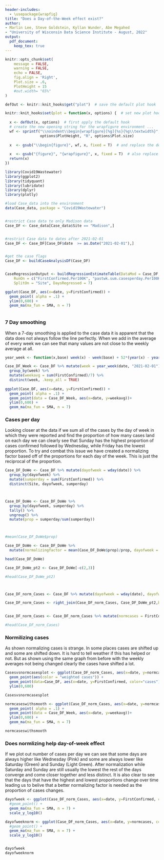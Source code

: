 ```yaml
---
header-includes:
  - \usepackage{wrapfig}
title: "Does a Day-of-the-Week effect exist?"
author:
- Marlin Lee, Steve Goldstein, Kyllan Wunder, Abe Megahed
- "University of Wisconsin Data Science Institute - August, 2022"
output:
  pdf_document:
    keep_tex: true
---
```


```r
knitr::opts_chunk$set(
	message = FALSE,
	warning = FALSE,
	echo = FALSE,
	fig.align = 'Right',
	Plot.size = .6,
	PlotHeight = 15
	#out.width= "65%"
)

defOut <- knitr::knit_hooks$get("plot")  # save the default plot hook

knitr::knit_hooks$set(plot = function(x, options) {  # set new plot hook ...
  
  x <- defOut(x, options)  # first apply the default hook
  # create the new opening string for the wrapfigure environment ...
  wf <- sprintf("\\noindent\\begin{wrapfigure}[%g]{%s}{%g\\textwidth}", 
                options$PlotHeight, "R", options$Plot.size)
  
  x  <- gsub("\\begin{figure}", wf, x, fixed = T)  # and replace the default one with it.
  
  x  <- gsub("{figure}", "{wrapfigure}", x, fixed = T)  # also replace the environment ending
  return(x)
})

```

```r
library(Covid19Wastewater)
library(ggplot2)
library(tidyquant)
library(lubridate)
library(dplyr)
library(plotly)
```

```r
#load Case_data into the environment
data(Case_data, package = "Covid19Wastewater")


#restrict Case data to only Madison data
Case_DF <- Case_data[Case_data$Site == "Madison",]


#restrict Case data to dates after 2021-02-01
Case_DF <- Case_DF[Case_DF$date  >= as.Date("2021-02-01"),]


#get the case flags
Case_DF <- buildCaseAnalysisDF(Case_DF)


CaseRegressionOutput <- buildRegressionEstimateTable(DataMod = Case_DF, 
    RunOn = c("FirstConfirmed.Per100K", "pastwk.sum.casesperday.Per100K"),
    SplitOn = "Site", DaysRegressed = 7)
```




```r

ggplot(Case_DF, aes(x=date, y=FirstConfirmed)) +
  geom_point( alpha = .1) +
  ylim(0,600) +
  geom_ma(ma_fun = SMA, n = 7)



```

### 7 Day smoothing

When a 7-day smoothing is applied to the case data it is apparent that the data does not always follow the line perfectly. When we add in the average of every week we can see that many values are not close to the weekly average at all. 


```r

year_week <- function(x,base) week(x) - week(base) + 52*(year(x) - year(base))

Case_DF_Week <- Case_DF %>% mutate(week = year_week(date, "2021-02-01")) %>%
  group_by(week) %>%
  mutate(weekavg = sum(FirstConfirmed)/7) %>%
  distinct(week, .keep_all = TRUE)
  
ggplot(Case_DF, aes(x=date, y=FirstConfirmed)) +
  geom_point( alpha = .1) +
  geom_point(data = Case_DF_Week, aes(x=date, y=weekavg))+
  ylim(0,600) + 
  geom_ma(ma_fun = SMA, n = 7)


```
### Cases per day

Looking closer at the data if we sum all of the cases by the day of week in which they were reported and find the proportion of how many cases land on each day we can clearly see that Sunday has the highest proportion of cases confirmed followed by Wednesday, while Friday has the lowest proportion. To try and combat this issue we have created a normalizing factor based off of the proportions for each day of the week. This is just the reciprocal of the proportion. 


```r

Case_DF_DoWe <- Case_DF %>% mutate(dayofweek = wday(date)) %>%
  group_by(dayofweek) %>%
  mutate(sumperday = sum(FirstConfirmed)) %>%
  distinct(Site, dayofweek, sumperday)



Case_DF_DoWe <- Case_DF_DoWe %>% 
  group_by(dayofweek, sumperday) %>%
  tally() %>%
  ungroup() %>%
  mutate(prop = sumperday/sum(sumperday)) 



#mean(Case_DF_DoWe$prop)

Case_DF_DoWe <- Case_DF_DoWe %>%
  mutate(normalizingfactor = mean(Case_DF_DoWe$prop)/prop, dayofweek = wday(dayofweek, label = TRUE))

head(Case_DF_DoWe)

```


```r

Case_DF_DoWe_pt2 <- Case_DF_DoWe[-c(2,3)]

#head(Case_DF_DoWe_pt2)



Case_DF_norm_Cases <- Case_DF %>% mutate(dayofweek = wday(date), dayofweek = wday(dayofweek, label = TRUE))

Case_DF_norm_Cases <- right_join(Case_DF_norm_Cases, Case_DF_DoWe_pt2,by = "dayofweek") 
  

Case_DF_norm_Cases <- Case_DF_norm_Cases %>% mutate(normcases = FirstConfirmed * normalizingfactor)

#head(Case_DF_norm_Cases)


```

### Normilizing cases

As shown normalizing cases is strange. In some places cases are shifted up and some are shifted down. It is hard to tell weather if this has helped or not. But as shown using the same graph from before with the weekly averages not being changed clearly the cases have shifted a lot.



```r

Casesvsnormcasesplot <- ggplot(Case_DF_norm_Cases, aes(x=date, y=normcases)) +
  geom_point(aes(color = "weighted cases")) +
  geom_point(data=Case_DF, aes(x=date, y=FirstConfirmed, color="cases"))+
  ylim(0,600) 

Casesvsnormcasesplot

normcaseswithsmooth <- ggplot(Case_DF_norm_Cases, aes(x=date, y=normcases)) +
  geom_point( alpha = .1) +
  geom_point(data = Case_DF_Week, aes(x=date, y=weekavg))+
  ylim(0,600) + 
  geom_ma(ma_fun = SMA, n = 7)

normcaseswithsmooth
```
### Does normlizing help day-of-week effect

If we plot out number of cases per day we can see that some days are always higher like Wednesday (Pink) and some are always lower like Saturday (Green) and Sunday (Light Green). After normalization while Saturday and Sunday are still usually the lowest the rest of the days converge and come closer together and less distinct. It is also clear to see that the days that have the highest and lowest proportions change over time leading us to belive that a better normalizing factor is needed as the proportion of cases changes.

```r
dayofweek <- ggplot(Case_DF_norm_Cases, aes(x=date, y=FirstConfirmed, color = as.character(dayofweek))) +
  #geom_point() +
  geom_ma(ma_fun = SMA, n = 7) +
  scale_y_log10()

dayofweeknorm <- ggplot(Case_DF_norm_Cases, aes(x=date, y=normcases, color = as.character(dayofweek))) +
  #geom_point() +
  geom_ma(ma_fun = SMA, n = 7) +
  scale_y_log10()


dayofweek
dayofweeknorm

```

